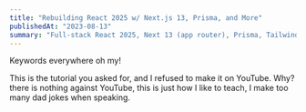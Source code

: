 ```yaml
---
title: "Rebuilding React 2025 w/ Next.js 13, Prisma, and More"
publishedAt: "2023-08-13"
summary: "Full-stack React 2025, Next 13 (app router), Prisma, Tailwind, Shadcn, MongoDB, Typescript, Action Routes, NextAuth"
---
```


Keywords everywhere oh my! 

This is the tutorial you asked for, and I refused to make it on YouTube. Why? 
there is nothing against YouTube, this is just how I like to teach, I make too many
dad jokes when speaking.